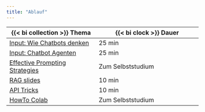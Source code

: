 ```yaml
---
title: "Ablauf"
---
```


| {{< bi collection >}} Thema | {{< bi clock >}} Dauer |
|-------|--------|
| [Input: Wie Chatbots denken](wie-chatbots-denken/index.qmd) | 25 min |
| [Input: Chatbot Agenten](chatbot-agenten/index.qmd) | 25 min |
| [Effective Prompting Strategies](prompting/index.qmd) | Zum Selbststudium |
| [RAG slides](../slides/RAG.qmd) | 10 min |
| [API Tricks](api-tricks/api-tricks.qmd) | 10 min |
| [HowTo Colab](howto-colab/howto-colab.qmd) | Zum Selbststudium |

